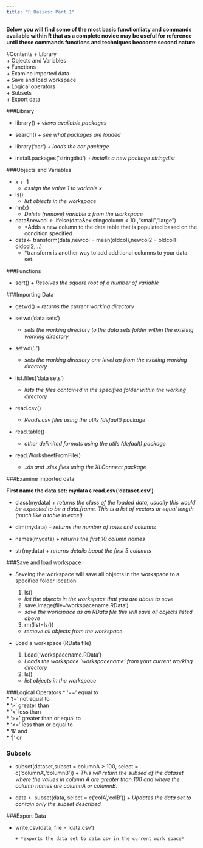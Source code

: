 ```yaml
---
title: "R Basics: Part 1"
---
```


__Below you will find some of the most basic functionliaty and commands available within R that as a complete novice may be useful for reference until these commands functions and techniques beocome second nature __



#Contents
+ Library  
+ Objects and Variables  
+ Functions  
+ Examine imported data  
+ Save and load workspace  
+ Logical operators  
+ Subsets  
+ Export data  


###Library

- library()
      + *views available packages*

- search()
      + *see what packages are loaded*

- library('car')
      + *loads the car package*

- install.packages('stringdist')
      + *installs a new package stringdist*


###Objects and Variables

 - x <- 1 
      + *assign the value 1 to variable x*
 
 - ls()
      + *list objects in the workspace*
 
 - rm(x)
      + *Delete (remove) variable x from the workspace*
 
 - data&newcol <- ifelse(data&existingcolumn < 10 ,"small","large")
      + *Adds a new column to the data table that is populated based on the condition specified
 
  - data<- transform(data,newcol = mean(oldcol),newcol2 = oldcol1-oldcol2,...)
    + *transform is another way to add additional columns to your data set.

###Functions

- sqrt()
      + *Resolves the square root of a number of variable*


###Importing Data

- getwd()
      + *returns the current working directory*

 - setwd('data sets')
      + *sets the working directory to the data sets folder within the existing working directory*
 
 - setwd('..')
      + *sets the working directory one level up from the existing working directory*
 
 - list.files('data sets')
      + *lists the files contained in the specified folder within the working directory*
 
 - read.csv()
 
      + *Reads.csv files using the utils (default) package*
 
 - read.table()
      + *other delimited formats using the utils (default) package*
   
 - read.WorksheetFromFile()
      + *.xls and .xlsx files using the XLConnect package*
    
    
###Examine imported data

**First name the data set: mydata<-read.csv('dataset.csv')**

- class(mydata)
      + *returns the class of the loaded data, usually this would be expected to be a data.frame.  This is a list of vectors or equal length (much like a table in excel)*

- dim(mydata)
      + *returns the number of rows and columns*

- names(mydata)
      + *returns the first 10 column names*

- str(mydata)
      + *returns details baout the first 5 columns*

###Save and load workspace

 - Saveing the workspace will save all objects in the workspace to a specified folder location:
 
    1. ls() 
     + *list the objects in the workspace that you are about to save*
    
    2. save.image(file='workspacename.RData') 
     + *save the workspace as an RData file this will save all objects listed above*
    
    3. rm(list=ls()) 
     + *remove all objects from the workspace*
    
 - Load a workspace (RData file) 
 
    1. Load('workspacename.RData') 
     + *Loads the workspace 'workspacename' from your current working directory*
    
    2. ls() 
     + *list objects in the workspace*

###Logical Operators
* '==' equal to  
* '!=' not equal to  
* '>' greater than  
* '<' less than  
* '>=' greater than or equal to   
* '<=' less than or equal to  
* '&' and  
* '|' or
  
  
### Subsets

* subset(dataset,subset = columnA > 100, select = c('columnA','columnB'))
      + *This will return the subsed of the dataset where the values in column A are greater than 100 and where the column names are columnA or columnB.*
      
* data <- subset(data, select = c('colA','colB')) 
      +  *Updates the data set to contain only the subset described.*
      
###Export Data

* write.csv(data, file = 'data.csv')

      + *exports the data set to data.csv in the current work space*
      
      
